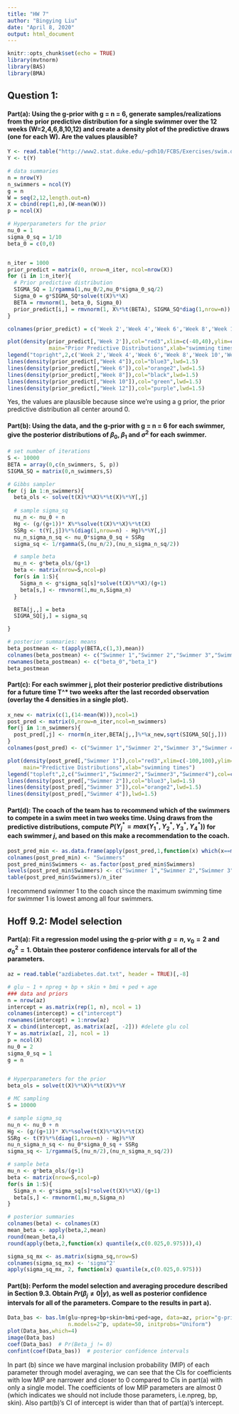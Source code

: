 ```yaml
---
title: "HW 7"
author: "Bingying Liu"
date: "April 8, 2020"
output: html_document
---
```


```r
knitr::opts_chunk$set(echo = TRUE)
library(mvtnorm)
library(BAS)
library(BMA)
```

## Question 1:
#### Part(a): Using the g-prior with g = n = 6, generate samples/realizations from the prior predictive distribution for a single swimmer over the 12 weeks (W=2,4,6,8,10,12) and create a density plot of the predictive draws (one for each W). Are the values plausible?

```r
Y <- read.table("http://www2.stat.duke.edu/~pdh10/FCBS/Exercises/swim.dat")
Y <- t(Y)

# data summaries
n = nrow(Y)
n_swimmers = ncol(Y)
g = n
W = seq(2,12,length.out=n)
X = cbind(rep(1,n),(W-mean(W)))
p = ncol(X)

# Hyperparameters for the prior
nu_0 = 1
sigma_0_sq = 1/10
beta_0 = c(0,0)


n_iter = 1000
prior_predict = matrix(0, nrow=n_iter, ncol=nrow(X))
for (i in 1:n_iter){
  # Prior predictive distribution
  SIGMA_SQ = 1/rgamma(1,nu_0/2,nu_0*sigma_0_sq/2)
  Sigma_0 = g*SIGMA_SQ*solve(t(X)%*%X)
  BETA = rmvnorm(1, beta_0, Sigma_0)
  prior_predict[i,] = rmvnorm(1, X%*%t(BETA), SIGMA_SQ*diag(1,nrow=n)) # save different weeks
}

colnames(prior_predict) = c('Week 2','Week 4','Week 6','Week 8','Week 10','Week 12')

plot(density(prior_predict[,'Week 2']),col="red3",xlim=c(-40,40),ylim=c(0,2),lwd=1.5,
             main="Prior Predictive Distributions",xlab="swimming times")
legend("topright",2,c('Week 2','Week 4','Week 6','Week 8','Week 10','Week 12'),col=c("red3","blue3","orange2","black","green","purple"),lwd=2,bty="n")
lines(density(prior_predict[,"Week 4"]),col="blue3",lwd=1.5)
lines(density(prior_predict[,"Week 6"]),col="orange2",lwd=1.5)
lines(density(prior_predict[,"Week 8"]),col="black",lwd=1.5)
lines(density(prior_predict[,"Week 10"]),col="green",lwd=1.5)
lines(density(prior_predict[,"Week 12"]),col="purple",lwd=1.5)
```


Yes, the values are plausible because since we're using a g prior, the prior predictive distribution all center around 0.

#### Part(b): Using the data, and the g-prior with g = n = 6 for each swimmer, give the posterior distributions of $\beta_0$, $\beta_1$ and $\sigma^2$ for each swimmer.

```r
# set number of iterations
S <- 10000
BETA = array(0,c(n_swimmers, S, p))
SIGMA_SQ = matrix(0,n_swimmers,S)

# Gibbs sampler
for (j in 1:n_swimmers){
  beta_ols <- solve(t(X)%*%X)%*%t(X)%*%Y[,j]
  
  # sample sigma_sq
  nu_n <- nu_0 + n
  Hg <- (g/(g+1))* X%*%solve(t(X)%*%X)%*%t(X)
  SSRg <- t(Y[,j])%*%(diag(1,nrow=n) - Hg)%*%Y[,j]
  nu_n_sigma_n_sq <- nu_0*sigma_0_sq + SSRg
  sigma_sq <- 1/rgamma(S,(nu_n/2),(nu_n_sigma_n_sq/2))

  # sample beta
  mu_n <- g*beta_ols/(g+1)
  beta <- matrix(nrow=S,ncol=p)
  for(s in 1:S){
    Sigma_n <- g*sigma_sq[s]*solve(t(X)%*%X)/(g+1)
    beta[s,] <- rmvnorm(1,mu_n,Sigma_n)
  }

  BETA[j,,] = beta
  SIGMA_SQ[j,] = sigma_sq

}

# posterior summaries: means
beta_postmean <- t(apply(BETA,c(1,3),mean))
colnames(beta_postmean) <- c("Swimmer 1","Swimmer 2","Swimmer 3","Swimmer 4")
rownames(beta_postmean) <- c("beta_0","beta_1")
beta_postmean
```

#### Part(c): For each swimmer j, plot their posterior predictive distributions for a future time T^* two weeks after the last recorded observation (overlay the 4 densities in a single plot).

```r
x_new <- matrix(c(1,(14-mean(W))),ncol=1)
post_pred <- matrix(0,nrow=n_iter,ncol=n_swimmers)
for(j in 1:n_swimmers){
  post_pred[,j] <- rnorm(n_iter,BETA[j,,]%*%x_new,sqrt(SIGMA_SQ[j,]))
}
colnames(post_pred) <- c("Swimmer 1","Swimmer 2","Swimmer 3","Swimmer 4")

plot(density(post_pred[,"Swimmer 1"]),col="red3",xlim=c(-100,100),ylim=c(0,0.05),lwd=1.5,
     main="Predictive Distributions",xlab="swimming times")
legend("topleft",2,c("Swimmer1","Swimmer2","Swimmer3","Swimmer4"),col=c("red3","blue3","orange2","black"),lwd=2,bty="n")
lines(density(post_pred[,"Swimmer 2"]),col="blue3",lwd=1.5)
lines(density(post_pred[,"Swimmer 3"]),col="orange2",lwd=1.5)
lines(density(post_pred[,"Swimmer 4"]),lwd=1.5)
```


#### Part(d): The coach of the team has to recommend which of the swimmers to compete in a swim meet in two weeks time. Using draws from the predictive distributions, compute $P(Y_j^*=max(Y_1^*,Y_2^*,Y_3^*,Y_4^*))$ for each swimmer $j$, and based on this make a recommendation to the coach.

```r
post_pred_min <- as.data.frame(apply(post_pred,1,function(x) which(x==max(x))))
colnames(post_pred_min) <- "Swimmers"
post_pred_min$Swimmers <- as.factor(post_pred_min$Swimmers)
levels(post_pred_min$Swimmers) <- c("Swimmer 1","Swimmer 2","Swimmer 3","Swimmer 4")
table(post_pred_min$Swimmers)/n_iter
```

I recommend swimmer 1 to the coach since the maximum swimming time for swimmer 1 is lowest among all four swimmers.


## Hoff 9.2: Model selection
#### Part(a): Fit a regression model using the g-prior with $g=n$, $\nu_0=2$ and $\sigma_0^2=1$. Obtain thee posteror confidence intervals for all of the parameters.

```r
az = read.table("azdiabetes.dat.txt", header = TRUE)[,-8]

# glu ~ 1 + npreg + bp + skin + bmi + ped + age
### data and priors
n = nrow(az)
intercept = as.matrix(rep(1, n), ncol = 1)
colnames(intercept) = c("intercept")
rownames(intercept) = 1:nrow(az)
X = cbind(intercept, as.matrix(az[, -2])) #delete glu col
Y = as.matrix(az[, 2], ncol = 1)
p = ncol(X)
nu_0 = 2
sigma_0_sq = 1
g = n


# Hyperparameters for the prior
beta_ols = solve(t(X)%*%X)%*%t(X)%*%Y

# MC sampling
S = 10000

# sample sigma_sq
nu_n <- nu_0 + n
Hg <- (g/(g+1))* X%*%solve(t(X)%*%X)%*%t(X)
SSRg <- t(Y)%*%(diag(1,nrow=n) - Hg)%*%Y
nu_n_sigma_n_sq <- nu_0*sigma_0_sq + SSRg
sigma_sq <- 1/rgamma(S,(nu_n/2),(nu_n_sigma_n_sq/2))

# sample beta
mu_n <- g*beta_ols/(g+1)
beta <- matrix(nrow=S,ncol=p)
for(s in 1:S){
  Sigma_n <- g*sigma_sq[s]*solve(t(X)%*%X)/(g+1)
  beta[s,] <- rmvnorm(1,mu_n,Sigma_n)
}

# posterior summaries
colnames(beta) <- colnames(X)
mean_beta <- apply(beta,2,mean)
round(mean_beta,4)
round(apply(beta,2,function(x) quantile(x,c(0.025,0.975))),4) 

sigma_sq_mx <- as.matrix(sigma_sq,nrow=S)
colnames(sigma_sq_mx) <- 'sigma^2'
apply(sigma_sq_mx, 2, function(x) quantile(x,c(0.025,0.975)))
```

#### Part(b): Perform the model selection and averaging procedure described in Section 9.3. Obtain $Pr(\beta_j \neq 0|y)$, as well as posterior confidence intervals for all of the parameters. Compare to the results in part a).

```r
Data_bas <- bas.lm(glu~npreg+bp+skin+bmi+ped+age, data=az, prior="g-prior",alpha=n,
                   n.models=2^p, update=50, initprobs="Uniform")
plot(Data_bas,which=4)
image(Data_bas)
coef(Data_bas)  # Pr(Beta_j != 0)
confint(coef(Data_bas))  # posterior confidence intervals
```

In part (b) since we have marginal inclusion probability (MIP) of each parameter through model averaging, we can see that the CIs for coefficients with low MIP are narrower and closer to 0 compared to CIs in part(a) with only a single model. The coefficients of low MIP parameters are almost 0 (which indicates we should not include those parameters, i.e.npreg, bp, skin). Also part(b)'s CI of intercept is wider than that of part(a)'s intercept.
